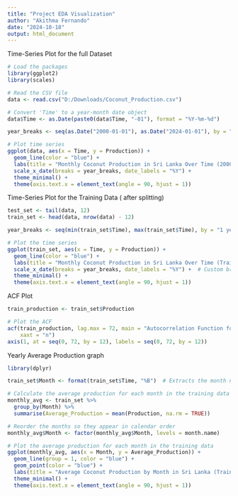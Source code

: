 ---
title: "Project EDA Visualization"
author: "Akithma Fernando"
date: "2024-10-18"
output: html_document
---

Time-Series Plot for the full Dataset

```{r}
# Load the packages
library(ggplot2)
library(scales)

# Read the CSV file
data <- read.csv("D:/Downloads/Coconut_Production.csv")

# Convert 'Time' to a year-month date object 
data$Time <- as.Date(paste0(data$Time, "-01"), format = "%Y-%m-%d")

year_breaks <- seq(as.Date("2000-01-01"), as.Date("2024-01-01"), by = "1 years")

# Plot time series 
ggplot(data, aes(x = Time, y = Production)) +
  geom_line(color = "blue") +
  labs(title = "Monthly Coconut Production in Sri Lanka Over Time (2000-2024)", x = "Time", y = "Production (Millions)") +
  scale_x_date(breaks = year_breaks, date_labels = "%Y") +  
  theme_minimal() +
  theme(axis.text.x = element_text(angle = 90, hjust = 1))  
```

Time-Series Plot for the Training Data ( after splitting)

```{r}
test_set <- tail(data, 12)
train_set <- head(data, nrow(data) - 12)

year_breaks <- seq(min(train_set$Time), max(train_set$Time), by = "1 years")

# Plot the time series
ggplot(train_set, aes(x = Time, y = Production)) +
  geom_line(color = "blue") +
  labs(title = "Monthly Coconut Production in Sri Lanka Over Time (Training Data)", x = "Time", y = "Production (Millions)") +
  scale_x_date(breaks = year_breaks, date_labels = "%Y") +  # Custom breaks for every 2 years
  theme_minimal() +
  theme(axis.text.x = element_text(angle = 90, hjust = 1))
```

ACF Plot

```{r}
train_production <- train_set$Production  

# Plot the ACF   
acf(train_production, lag.max = 72, main = "Autocorrelation Function for monthly Coconut Production (Training Data)",   
    xaxt = "n")  
axis(1, at = seq(0, 72, by = 12), labels = seq(0, 72, by = 12))  
```

Yearly Average Production graph

```{r}
library(dplyr)

train_set$Month <- format(train_set$Time, "%B")  # Extracts the month name

# Calculate the average production for each month in the training data
monthly_avg <- train_set %>%
  group_by(Month) %>%
  summarise(Average_Production = mean(Production, na.rm = TRUE))

# Reorder the months so they appear in calendar order
monthly_avg$Month <- factor(monthly_avg$Month, levels = month.name)

# Plot the average production for each month in the training data
ggplot(monthly_avg, aes(x = Month, y = Average_Production)) +
  geom_line(group = 1, color = "blue") +
  geom_point(color = "blue") +
  labs(title = "Average Coconut Production by Month in Sri Lanka (Training Data)", x = "Month", y = "Average Production (Millions)") +
  theme_minimal() +
  theme(axis.text.x = element_text(angle = 90, hjust = 1))  
```

